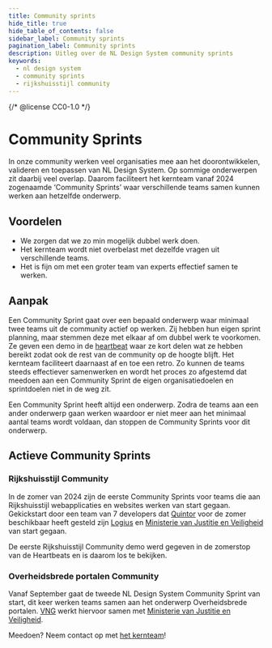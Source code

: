 ```yaml
---
title: Community sprints
hide_title: true
hide_table_of_contents: false
sidebar_label: Community sprints
pagination_label: Community sprints
description: Uitleg over de NL Design System community sprints
keywords:
  - nl design system
  - community sprints
  - rijkshuisstijl community
---
```


{/* @license CC0-1.0 */}


# Community Sprints

In onze community werken veel organisaties mee aan het doorontwikkelen, valideren en toepassen van NL Design System. Op sommige onderwerpen zit daarbij veel overlap. Daarom faciliteert het kernteam vanaf 2024 zogenaamde ‘Community Sprints’ waar verschillende teams samen kunnen werken aan hetzelfde onderwerp.

## Voordelen

- We zorgen dat we zo min mogelijk dubbel werk doen.
- Het kernteam wordt niet overbelast met dezelfde vragen uit verschillende teams.
- Het is fijn om met een groter team van experts effectief samen te werken.

## Aanpak

Een Community Sprint gaat over een bepaald onderwerp waar minimaal twee teams uit de community actief op werken. Zij hebben hun eigen sprint planning, maar stemmen deze met elkaar af om dubbel werk te voorkomen. Ze geven een demo in de [heartbeat](/events/heartbeat) waar ze kort delen wat ze hebben bereikt zodat ook de rest van de community op de hoogte blijft. Het kernteam faciliteert daarnaast af en toe een retro. Zo kunnen de teams steeds effectiever samenwerken en wordt het proces zo afgestemd dat meedoen aan een Community Sprint de eigen organisatiedoelen en sprintdoelen niet in de weg zit.

Een Community Sprint heeft altijd een onderwerp. Zodra de teams aan een ander onderwerp gaan werken waardoor er niet meer aan het minimaal aantal teams wordt voldaan, dan stoppen de Community Sprints voor dit onderwerp.

## Actieve Community Sprints

### Rijkshuisstijl Community

In de zomer van 2024 zijn de eerste Community Sprints voor teams die aan Rijkshuisstijl webapplicaties en websites werken van start gegaan. Gekickstart door een team van 7 developers dat [Quintor](https://quintor.nl) voor de zomer beschikbaar heeft gesteld zijn [Logius](https://logius.nl) en [Ministerie van Justitie en Veiligheid](https://www.rijksoverheid.nl/ministeries/ministerie-van-justitie-en-veiligheid) van start gegaan.

De eerste Rijkshuisstijl Community demo werd gegeven in de zomerstop van de Heartbeats en is daarom los te bekijken.

<VideoPlayer videoId="BedccichZ9s" />

### Overheidsbrede portalen Community

Vanaf September gaat de tweede NL Design System Community Sprint van start, dit keer werken teams samen aan het onderwerp Overheidsbrede portalen. [VNG](https://vng.nl) werkt hiervoor samen met [Ministerie van Justitie en Veiligheid](https://www.rijksoverheid.nl/ministeries/ministerie-van-justitie-en-veiligheid).

Meedoen? Neem contact op met [het kernteam](/project/kernteam)!
